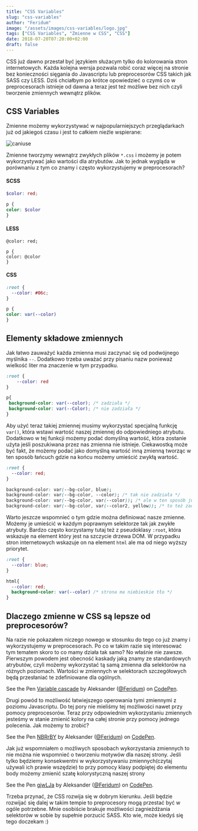 ```yaml
---
title: "CSS Variables"
slug: "css-variables"
author: "Feridum"
image: "/assets/images/css-variables/logo.jpg"
tags: ["CSS Variables", "Zmienne w CSS", "CSS"]
date: 2018-07-20T07:20:00+02:00
draft: false
---
```


CSS już dawno przestał być językiem służacym tylko do kolorowania stron internetowych. Każda kolejna wersja pozwala robić coraz więcej na stronie bez konieczności sięgania do Javascriptu lub preprocesorów CSS takich jak SASS czy LESS. Dziś chciałbym po krótce opowiedzieć o czymś co w preprocesorach istnieje od dawna a teraz jest też możliwe bez nich czyli tworzenie zmiennych wewnątrz plików.



## CSS Variables

Zmienne możemy wykorzystywać w najpopularniejszych przeglądarkach już od jakiegoś czasu i jest to całkiem nieźle wspierane: 

![caniuse](/assets/images/css-variables/caniuse.png)

Zmienne tworzymy wewnątrz zwykłych plików `*.css` i możemy je potem wykorzystywać jako wartości dla atrybutów. Jak to jednak wygląda w porównaniu z tym co znamy i często wykorzystujemy w preprocesorach? 

#### SCSS
```scss
$color: red;

p {
color: $color
}

```

#### LESS
```less
@color: red;

p {
color: @color
}

```

#### CSS
```css
:root {
  --color: #06c;
}

p {
color: var(--color)
}

```


## Elementy składowe zmiennych 

Jak łatwo zauważyć każda zmienna musi zaczynać się od podwójnego myślnika `--`. Dodatkowo trzeba uważać przy pisaniu nazw ponieważ wielkość liter ma znaczenie w tym przypadku. 

```css
:root {
	--color: red
}

p{
 background-color: var(--color); /* zadziała */
 background-color: var(--Color); /* nie zadziała */
}
```

Aby użyć teraz takiej zmiennej musimy wykorzystać specjalną funkcję `var()`, która wstawi wartość naszej zmiennej do odpowiedniego atrybutu. Dodatkowo w tej funkcji możemy podać domyślną wartość, która zostanie użyta jeśli poszukiwana przez nas zmienna nie istnieje. Ciekawostką może być fakt, że możemy podać jako domyślną wartość inną zmienną tworząc w ten sposób łańcuch gdzie na końcu możemy umieścić zwykłą wartość.

```css
:root {
  --color: red;
}

background-color: var(--bg-color, blue);
background-color: var(--bg-color, --color); /* tak nie zadziała */
background-color: var(--bg-color, var(--color)); /* ale w ten sposób już tak */
background-color: var(--bg-color, var(--color2, yellow)); /* to też zadziała */
```

Warto jeszcze wspomnieć o tym gdzie można definiować nasze zmienne. Możemy je umieścić w każdym poprawnym selektorze tak jak zwykłe atrybuty. Bardzo często korzystamy tutaj też z pseudoklasy `:root`, która wskazuje na element który jest na szczycie drzewa DOM. W przypadku stron internetowych wskazuje on na element `html` ale ma od niego wyższy priorytet.

```css
:root {
  --color: blue;
}

html{
  --color: red;
  background-color: var(--color) /* strona ma niebieskie tło */
}
```

## Dlaczego zmienne w CSS są lepsze od preprocesorów?

Na razie nie pokazałem niczego nowego w stosunku do tego co już znamy i wykorzystujemy w preprocesorach. Po co w takim razie się interesować tym tematem skoro to co mamy działa tak samo? No właśnie nie zawsze. Pierwszym powodem jest obecność kaskady jaką znamy ze standardowych atrybutów, czyli możemy wykorzystać tą samą zmienna dla selektorów na różnych poziomach. Wartości w zmiennych w selektorach szczegółowych będą przesłaniać te zdefiniowane dla ogólnych.

<p data-height="265" data-theme-id="0" data-slug-hash="GBjoKO" data-default-tab="css,result" data-user="Feridum" data-embed-version="2" data-pen-title="Variable cascade" class="codepen">See the Pen <a href="https://codepen.io/Feridum/pen/GBjoKO/">Variable cascade</a> by Aleksander (<a href="https://codepen.io/Feridum">@Feridum</a>) on <a href="https://codepen.io">CodePen</a>.</p>
<script async src="https://static.codepen.io/assets/embed/ei.js"></script>

Drugi powód to możliwość łatwiejszego operowania tymi zmiennymi z poziomu Javascriptu. Do tej pory nie mieliśmy tej możliwości nawet przy pomocy preprocesorów. Teraz przy odpowiednim wykorzystaniu zmiennych jesteśmy w stanie zmienić kolory na całej stronie przy pomocy jednego polecenia. Jak możemy to zrobić? 

<p data-height="265" data-theme-id="0" data-slug-hash="NBRrBY" data-default-tab="css,result" data-user="Feridum" data-embed-version="2" data-pen-title="NBRrBY" class="codepen">See the Pen <a href="https://codepen.io/Feridum/pen/NBRrBY/">NBRrBY</a> by Aleksander (<a href="https://codepen.io/Feridum">@Feridum</a>) on <a href="https://codepen.io">CodePen</a>.</p>
<script async src="https://static.codepen.io/assets/embed/ei.js"></script>

Jak już wspomniałem o możliwych sposobach wykorzystania zmiennych to nie można nie wspomnieć o tworzeniu motywów dla naszej strony. Jeśli tylko będziemy konsekwentni w wykorzystywaniu zmiennych(czytaj używali ich prawie wszędzie) to przy pomocy klasy podpiętej do elementu body możemy zmienić szatę kolorystyczną naszej strony

<p data-height="265" data-theme-id="0" data-slug-hash="gjwLJa" data-default-tab="css,result" data-user="Feridum" data-embed-version="2" data-pen-title="gjwLJa" class="codepen">See the Pen <a href="https://codepen.io/Feridum/pen/gjwLJa/">gjwLJa</a> by Aleksander (<a href="https://codepen.io/Feridum">@Feridum</a>) on <a href="https://codepen.io">CodePen</a>.</p>
<script async src="https://static.codepen.io/assets/embed/ei.js"></script>

Trzeba przynać, że CSS rozwija się w dobrym kierunku. Jeśli będzie rozwijać się dalej w takim tempie to preprocesory mogą przestać być w ogóle potrzebne. Mnie osobiście brakuje możliwości zagnieżdżania selektorów w sobie by supełnie porzucić SASS. Kto wie, może kiedyś się tego doczekam :)